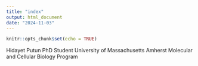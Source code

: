 ```yaml
---
title: "index"
output: html_document
date: "2024-11-03"
---
```


```r
knitr::opts_chunk$set(echo = TRUE)
```

Hidayet Putun
PhD Student
University of Massachusetts Amherst
Molecular and Cellular Biology Program

